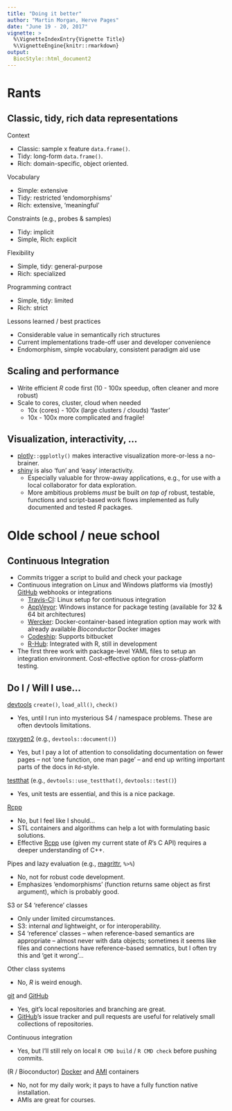 ```yaml
---
title: "Doing it better"
author: "Martin Morgan, Herve Pages"
date: "June 19 - 20, 2017"
vignette: >
  %\VignetteIndexEntry{Vignette Title}
  %\VignetteEngine{knitr::rmarkdown}
output: 
  BiocStyle::html_document2
---
```


# Rants

## Classic, tidy, rich data representations

Context

- Classic: sample x feature `data.frame()`.
- Tidy: long-form `data.frame()`.
- Rich: domain-specific, object oriented.

Vocabulary

- Simple: extensive
- Tidy: restricted 'endomorphisms'
- Rich: extensive, 'meaningful'

Constraints (e.g., probes & samples)

- Tidy: implicit
- Simple, Rich: explicit

Flexibility

- Simple, tidy: general-purpose
- Rich: specialized

Programming contract

- Simple, tidy: limited
- Rich: strict

Lessons learned / best practices

- Considerable value in semantically rich structures
- Current implementations trade-off user and developer
  convenience
- Endomorphism, simple vocabulary, consistent paradigm aid use

## Scaling and performance

- Write efficient _R_ code first (10 - 100x speedup, often cleaner and
  more robust)
- Scale to cores, cluster, cloud when needed
    - 10x (cores) - 100x (large clusters / clouds) 'faster'
    - 10x - 100x more complicated and fragile!

## Visualization, interactivity, ...

- [plotly][]`::ggplotly()` makes interactive visualization
  more-or-less a no-brainer.
- [shiny][] is also 'fun' and 'easy' interactivity.
    - Especially valuable for throw-away applications, e.g., for use
      with a local collaborator for data exploration.
    - More ambitious problems _must_ be built _on top of_ robust,
      testable, functions and script-based work flows implemented as
      fully documented and tested _R_ packages.

[plotly]: https://cran.r-project.org/package=plotly
[shiny]: https://cran.r-project.org/package=shiny

# Olde school / neue school

## Continuous Integration

- Commits trigger a script to build and check your package
- Continuous integration on Linux and Windows platforms via (mostly)
  [GitHub][] webhooks or integrations
    - [Travis-CI][]: Linux setup for continuous integration
    - [AppVeyor][]: Windows instance for package testing (available for 32
      & 64 bit architectures)
    - [Wercker][]: Docker-container-based integration option may work with
      already available _Bioconductor_ Docker images
    - [Codeship][]: Supports bitbucket
    - [R-Hub][]: Integrated with R, still in development
- The first three work with package-level YAML files to setup an
  integration environment. Cost-effective option for cross-platform
  testing.

[Travis-CI]: https://www.travis-ci.org
[AppVeyor]: https://www.appveyor.com
[Wercker]: https://www.wercker.com
[Codeship]: https://codeship.com/
[R-Hub]: https://github.com/r-hub/rhub

## Do I / Will I use...

[devtools][] `create()`, `load_all()`, `check()`

- Yes, until I run into mysterious S4 / namespace problems. These are
  often devtools limitations.

[roxygen2][] (e.g., `devtools::document()`)

- Yes, but I pay a lot of attention to consolidating documentation on
  fewer pages -- not 'one function, one man page' -- and end up
  writing important parts of the docs in `Rd`-style.

[testthat][] (e.g., `devtools::use_testthat()`, `devtools::test()`)

- Yes, unit tests are essential, and this is a nice package.

[Rcpp][]

- No, but I feel like I should...
- STL containers and algorithms can help a lot with formulating basic
  solutions.
- Effective [Rcpp][] use (given my current state of _R_'s C API)
  requires a deeper understanding of C++.
  
Pipes and lazy evaluation (e.g., [magrittr][], `%>%`)

- No, not for robust code development.
- Emphasizes 'endomorphisms' (function returns same object as first
  argument), which is probably good.

S3 or S4 'reference' classes

- Only under limited circumstances.
- S3: internal _and_ lightweight, or for interoperability.
- S4 'reference' classes -- when reference-based semantics are
  appropriate -- almost never with data objects; sometimes it seems
  like files and connections have reference-based semnatics, but I
  often try this and 'get it wrong'...
  
Other class systems

- No, _R_ is weird enough.

[git][] and [GitHub][]

- Yes, git's local repositories and branching are great.
- [GitHub][]'s issue tracker and pull requests are useful for
  relatively small collections of repositories.

Continuous integration

- Yes, but I'll still rely on local `R CMD build` / `R CMD check`
  before pushing commits.

(R / Bioconductor) [Docker][] and [AMI][] containers

- No, not for my daily work; it pays to have a fully function native
  installation.
- AMIs are great for courses.

[devtools]: https://cran.r-project.org/package=devtools
[roxygen2]: https://cran.r-project.org/package=roxygen2
[testthat]: https://cran.r-project.org/package=testthat
[Rcpp]: https://cran.r-project.org/package=Rcpp
[magrittr]: https://cran.r-project.org/package=magrittr
[git]: https://git-scm.com/
[GitHub]: https://github.com
[Docker]: https://bioconductor.org/help/docker/
[AMI]: https://bioconductor.org/help/bioconductor-cloud-ami/
